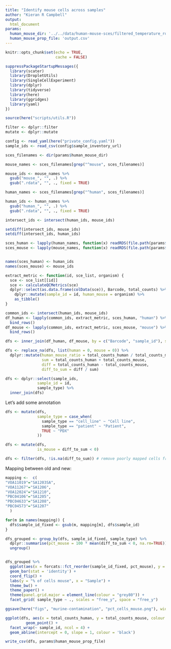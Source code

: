 ```yaml
---
title: "Identify mouse cells across samples"
author: "Kieran R Campbell"
output:
  html_document
params:
  human_mouse_dir: '../../data/human-mouse-sces/filtered_temperature_rdata_v3'
  human_mouse_prop_file: 'output.csv'
---
```


```r
knitr::opts_chunk$set(echo = TRUE,
                      cache = FALSE)

suppressPackageStartupMessages({
  library(scater)
  library(DropletUtils)
  library(SingleCellExperiment)
  library(dplyr)
  library(tidyverse)
  library(here)
  library(ggridges)
  library(yaml)
})

source(here("scripts/utils.R"))

filter <- dplyr::filter
mutate <- dplyr::mutate
```

```r
config <- read_yaml(here("private_config.yaml"))
sample_ids <- read_csv(config$sample_inventory_url)
```


```r
sces_filenames <- dir(params$human_mouse_dir)

mouse_names <- sces_filenames[grep("^mouse", sces_filenames)] 

mouse_ids <- mouse_names %>% 
  gsub("mouse_", "", .) %>% 
  gsub(".rdata", "", ., fixed = TRUE)

human_names <- sces_filenames[grep("^human", sces_filenames)] 

human_ids <- human_names %>% 
  gsub("human_", "", .) %>% 
  gsub(".rdata", "", ., fixed = TRUE)

intersect_ids <- intersect(human_ids, mouse_ids)

setdiff(intersect_ids, mouse_ids)
setdiff(intersect_ids, human_ids)
```



```r
sces_human <- lapply(human_names, function(x) readRDS(file.path(params$human_mouse_dir, x)))
sces_mouse <- lapply(mouse_names, function(x) readRDS(file.path(params$human_mouse_dir, x)))


names(sces_human) <- human_ids
names(sces_mouse) <- mouse_ids
```


```r
extract_metric <- function(id, sce_list, organism) {
  sce <- sce_list[[id]]
  sce <- calculateQCMetrics(sce)
  dplyr::select(as.data.frame(colData(sce)), Barcode, total_counts) %>% 
    dplyr::mutate(sample_id = id, human_mouse = organism) %>% 
    as_tibble()
}

common_ids <- intersect(human_ids, mouse_ids)
df_human <- lapply(common_ids, extract_metric, sces_human, "human") %>% 
  bind_rows()
df_mouse <- lapply(common_ids, extract_metric, sces_mouse, "mouse") %>% 
  bind_rows()
```


```r
dfs <- inner_join(df_human, df_mouse, by = c("Barcode", "sample_id"), suffix = c("_human", "_mouse"))
```


<!-- ## --- Playground -->

<!-- ```{r} -->
<!-- sce_used <- readRDS("../../data/scesets/v3/TENX021_SA854_002_sceset_v3_qc.rds") -->

<!-- sce_human <- readRDS("../../data/human-mouse-sces/filtered_temperature_rdata_v3/human_TENX021_SA854_002.rdata") -->
<!-- sce_mouse <- readRDS("../../data/human-mouse-sces/filtered_temperature_rdata_v3/mouse_TENX021_SA854_002.rdata") -->
<!-- ``` -->

<!-- ```{r} -->
<!-- sce_human <- calculateQCMetrics(sce_human) -->
<!-- summary(sce_human$total_counts) -->
<!-- ``` -->

<!-- ```{r} -->
<!-- cd1 <- as.data.frame(colData(sce_human)) %>% select(Barcode, total_counts) -->
<!-- cd2 <- as.data.frame(colData(sce_used)) %>% select(Barcode, total_counts) -->

<!-- cd <- inner_join(cd1, cd2, by = "Barcode")  -->
<!-- ggplot(cd, aes(x = total_counts.x, y = total_counts.y)) + geom_point() -->
<!-- ``` -->

<!-- ```{r} -->
<!-- cd3 <- filter(dfs, grepl("854_002", sample_id)) %>%  -->
<!--   select(Barcode, total_counts_human, total_counts_mouse) -->

<!-- cd <- inner_join(cd, cd3, by = "Barcode") -->

<!-- filter(cd, total_counts_human == 0) -->
<!-- ``` -->


<!-- ## --- end playground -->



```r
dfs <- replace_na(dfs, list(human = 0, mouse = 0)) %>% 
  dplyr::mutate(human_mouse_ratio = total_counts_human / total_counts_mouse,
                sum = total_counts_human + total_counts_mouse, 
                diff = total_counts_human - total_counts_mouse,
                diff_to_sum = diff / sum)
```


```r
dfs <- dplyr::select(sample_ids,
              sample_id = id,
              sample_type) %>% 
  inner_join(dfs)
```



Let's add some annotation

```r
dfs <- mutate(dfs,
              sample_type = case_when(
                sample_type == "cell_line" ~ "Cell line",
                sample_type == "patient" ~ "Patient",
                TRUE ~ "PDX"
              ))
```

```r
dfs <- mutate(dfs,
              is_mouse = diff_to_sum < 0)
```

```r
dfs <- filter(dfs, !is.na(diff_to_sum)) # remove poorly mapped cells from both
```


Mapping between old and new:

```r
mapping <-  c(
"VOA11019"="SA1203SA",
"VOA11267"="SA1206",
"VOA12024"="SA1210",
"PBC04106"="SA1205",
"PBC04633"="SA1208",
"PBC04573"="SA1207"
  )
```

```r
for(m in names(mapping)) {
  dfs$sample_id_fixed <- gsub(m, mapping[m], dfs$sample_id)
}
```



```r
dfs_grouped <- group_by(dfs, sample_id_fixed, sample_type) %>% 
  dplyr::summarise(pct_mouse = 100 * mean(diff_to_sum < 0, na.rm=TRUE)) %>% 
  ungroup()


dfs_grouped %>% 
  ggplot(aes(x = forcats::fct_reorder(sample_id_fixed, pct_mouse), y = pct_mouse)) +
  geom_bar(stat = 'identity') +
  coord_flip() +
  labs(y = "% of cells mouse", x = "Sample") +
  theme_bw() +
  theme_paper() +
  theme(panel.grid.major = element_line(colour = "grey80")) +
  facet_grid( sample_type ~ ., scales = "free_y", space = "free_y")

ggsave(here("figs", "murine-contamination", "pct_cells_mouse.png"), width = 5, height = 8)
```

```r
ggplot(dfs, aes(x = total_counts_human, y = total_counts_mouse, colour = is_mouse)) +
         geom_point() +
  facet_wrap(~ sample_id, ncol = 4) +
  geom_abline(intercept = 0, slope = 1, colour = 'black')
```



```r
write_csv(dfs, params$human_mouse_prop_file)
```



